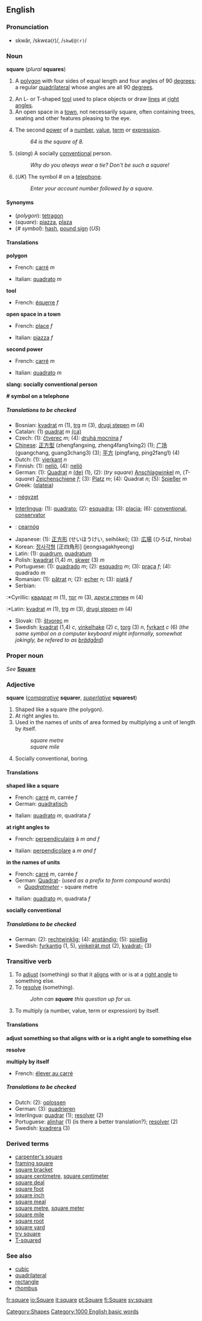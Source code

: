 ==English==
===Pronunciation===
*skwâr, /skwɛə(r)/, /<tt>skwE@(r)</tt>/

===Noun===
'''square''' (''plural'' '''squares''')

#{{geometry}} A [[polygon]] with four sides of equal length and four angles of 90 [[degree]]s; a regular [[quadrilateral]] whose angles are all 90 [[degree]]s.
#An L- or T-shaped [[tool]] used to place objects or draw [[line]]s at [[right angle]]s.
#An open space in a [[town]], not necessarily square, often containing trees, seating and other features pleasing to the eye.
#{{mathematics}} The second [[power]] of a [[number]], [[value]], [[term]] or [[expression]].
#:''64 is the square of 8.''
#(''slang'') A socially [[conventional]] person.
#:''Why do you always wear a tie? Don't be such a square!''
#(''UK'') The symbol # on a [[telephone]].
#:''Enter your account number followed by a square.''

====Synonyms====
*(''polygon''): [[tetragon]]
*(''square''): [[piazza]], [[plaza]]
*(''# symbol''): [[hash]], [[pound sign]] (''US'')

====Translations====

'''polygon'''
{{top}}
*French: [[carré]] ''m''
{{mid}}
*Italian: [[quadrato]] ''m''
{{bottom}}

'''tool'''
{{top}}
*French: [[équerre]] ''f''
{{mid}}
{{bottom}}

'''open space in a town'''
{{top}}
*French: [[place#French|place]] ''f''
{{mid}}
*Italian: [[piazza#Italian|piazza]] ''f''
{{bottom}}

'''second power'''
{{top}}
*French: [[carré]] ''m''
{{mid}}
*Italian: [[quadrato]] ''m''
{{bottom}}

'''slang: socially conventional person'''
<!--Note: put SLANG translations here, where these exist-->
{{top}}
{{mid}}
{{bottom}}

'''# symbol on a telephone'''
{{top}}
{{mid}}
{{bottom}}

=====Translations to be checked=====
<!--Remove this section once all of the translations below have been moved into the tables above.-->
{{checktrans}}

*Bosnian: [[kvadrat]] ''m'' (1), [[trg]] ''m'' (3), [[drugi stepen]] ''m'' (4)
*Catalan: (1) [[quadrat]] ''m'' [[:ca:quadrat|(ca)]] 
*Czech: (1): [[čtverec]] ''m''; (4): [[druhá mocnina]] ''f''
*[[Chinese]]: [[正方型]] (zhengfangxing, zheng4fang1xing2) (1); [[广场]] (guangchang, guang3chang3) (3); [[平方]] (pingfang, ping2fang1) (4)
*Dutch: (1): [[vierkant]] ''n''
*Finnish: (1): [[neliö]], (4): [[neliö]]
*German: (1): [[Quadrat]] ''n'' [[:de:Quadrat|(de)]] (1), (2): (''try square'') [[Anschlagwinkel]] ''m'', (''T-square'') [[Zeichenschiene]] ''f''; (3): [[Platz]] ''m''; (4): Quadrat ''n''; (5): [[Spießer]] ''m''
*Greek: ([[plateia]])
*{{hu}}: [[:hu:négyzet|négyzet]]
*[[Interlingua]]: (1): [[quadrato]]; (2): [[esquadra]]; (3): [[placia]]; (6): [[conventional]], [[conservator]]
*{{ga}}: [[cearnóg]]
*Japanese: (1): [[正方形]] (せいほうけい, seihōkei); (3): [[広場]] (ひろば, hiroba)
*Korean: [[정사각형]] [正四角形] (jeongsagakhyeong)
*Latin: (1): [[quadrum]], [[quadratum]]
*Polish: [[kwadrat]] (1,4) ''m'', [[skwer]] (3) ''m''
*Portuguese: (1): [[quadrado]] ''m''; (2): [[esquadro]] ''m''; (3): [[praça]] ''f''; (4): quadrado ''m''
*Romanian: (1): [[pătrat]] ''n''; (2): [[echer]] ''n''; (3): [[piaţă]] ''f''
*Serbian:
:*Cyrillic: [[квадрат]] ''m'' (1), [[трг]] ''m'' (3), [[други степен]] ''m'' (4)
:*Latin: [[kvadrat]] ''m'' (1), [[trg]] ''m'' (3), [[drugi stepen]] ''m'' (4)
*Slovak: (1): [[štvorec]] ''m''
*Swedish: [[kvadrat]] (1,4) ''c'', [[vinkelhake]] (2) ''c'', [[torg]] (3) ''n'', [[fyrkant]] ''c'' (6) (''the same symbol on a computer keyboard might informally, somewhat jokingly, be refered to as [[brädgård]]'')

===Proper noun===
''See'' '''[[Square]]'''

===Adjective===
'''square''' (''[[comparative]]'' '''squarer''', ''[[superlative]]'' '''squarest''')

#Shaped like a square (the polygon).
#At right angles to.
#Used in the names of units of area formed by multiplying a unit of length by itself.
#:''square metre''
#:''square mile''
# Socially conventional, boring.

====Translations====

'''shaped like a square'''
{{top}}
*French: [[carré]] ''m'', carrée ''f''
*German: [[quadratisch]]
{{mid}}
*Italian: [[quadrato]] ''m'', quadrata ''f''
{{bottom}}

'''at right angles to'''
{{top}}
*French: [[perpendiculaire]] à ''m and f''
{{mid}}
*Italian: [[perpendicolare]] a ''m and f''
{{bottom}}

'''in the names of units'''
{{top}}
*French: [[carré]] ''m'', carrée ''f''
*German: [[Quadrat]]- (''used as a prefix to form compound words'')
**''[[Quadratmeter]]'' - square metre
{{mid}}
*Italian: [[quadrato]] ''m'', quadrata ''f''
{{bottom}}

'''socially conventional'''
{{top}}
{{mid}}
{{bottom}}

=====Translations to be checked=====
<!--Remove this section once all of the translations below have been moved into the tables above.-->
{{checktrans}}

*German: (2): [[rechtwinklig]]; (4): [[anständig]]; (5): [[spießig]]
*Swedish: [[fyrkantig]] (1, 5), [[vinkelrät mot]] (2), [[kvadrat-]] (3)

===Transitive verb===
{{en-infl-reg-other-e|squar|e||}}

#To [[adjust]] (something) so that it [[align]]s with or is at a [[right angle]] to something else.
#To [[resolve]] (something).
#:''John can '''square''' this question up for us.''
#{{mathematics}} To multiply (a number, value, term or expression) by itself.

====Translations====

'''adjust something so that aligns with or is a right angle to something else'''
{{top}}
{{mid}}
{{bottom}}

'''resolve'''
{{top}}
{{mid}}
{{bottom}}

'''multiply by itself'''
{{top}}
*French: [[élever au carré]]
{{mid}}
{{bottom}}

=====Translations to be checked=====
<!--Remove this section once all of the translations below have been moved into the tables above.-->
{{checktrans}}

*Dutch: (2): [[oplossen]]
*German: (3): [[quadrieren]]
*Interlingua: [[quadrar]] (1); [[resolver]] (2)
*Portuguese: [[alinhar]] (1) (is there a better translation?); [[resolver]] (2)
*Swedish: [[kvadrera]] (3)

===Derived terms===
*[[carpenter's square]]
*[[framing square]]
*[[square bracket]]
*[[square centimetre]], [[square centimeter]]
*[[square deal]]
*[[square foot]]
*[[square inch]]
*[[square meal]]
*[[square metre]], [[square meter]]
*[[square mile]]
*[[square root]]
*[[square yard]]
*[[try square]]
*[[T-squared]]

===See also===
*[[cubic]]
*[[quadrilateral]]
*[[rectangle]]
*[[rhombus]]

[[Category:Shapes]]

[[Category:1000 English basic words]]

[[fr:square]]
[[io:Square]]
[[it:square]]
[[pt:Square]]
[[fi:Square]]
[[sv:square]]